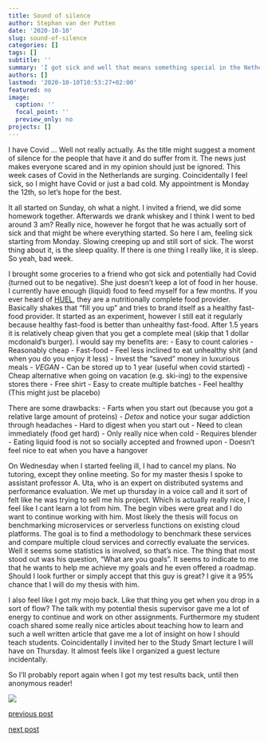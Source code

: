```yaml
---
title: Sound of silence
author: Stephan van der Putten
date: '2020-10-10'
slug: sound-of-silence
categories: []
tags: []
subtitle: ''
summary: 'I got sick and well that means something special in the Netherlands.'
authors: []
lastmod: '2020-10-10T10:53:27+02:00'
featured: no
image:
  caption: ''
  focal_point: ''
  preview_only: no
projects: []
---
```


I have Covid ... Well not really actually. As the title might suggest a moment of silence for the people that have it and do suffer from it. The news just makes everyone scared and in my opinion should just be ignored. This week cases of Covid in the Netherlands are surging. Coincidentally I feel sick, so I might have Covid or just a bad cold. My appointment is Monday the 12th, so let's hope for the best. 

It all started on Sunday, oh what a night. I invited a friend, we did some homework together. Afterwards we drank whiskey and I think I went to bed around 3 am? Really nice, however he forgot that he was actually sort of sick and that might be where everything started. So here I am, feeling sick starting from Monday. Slowing creeping up and still sort of sick. The worst thing about it, is the sleep quality. If there is one thing I really like, it is sleep. So yeah, bad week.

I brought some groceries to a friend who got sick and potentially had Covid (turned out to be negative). She just doesn't keep a lot of food in her house. I currently have enough (liquid) food to feed myself for a few months. If you ever heard of [HUEL](nl.huel.com), they are a nutritionally complete food provider. Basically shakes that "fill you up" and tries to brand itself as a healthy fast-food provider. It started as an experiment, however I still eat it regularly because healthy fast-food is better than unhealthy fast-food. After 1.5 years it is relatively cheap given that you get a complete meal (skip that 1 dollar mcdonald's burger). I would say my benefits are:
- Easy to count calories 
- Reasonably cheap
- Fast-food
- Feel less inclined to eat unhealthy shit (and when you do you enjoy it less)
- Invest the "saved" money in luxurious meals
- *VEGAN*
- Can be stored up to 1 year (useful when covid started)
- Cheap alternative when going on vacation (e.g. ski-ing) to the expensive stores there
- Free shirt
- Easy to create multiple batches
- Feel healthy (This might just be placebo)

There are some drawbacks:
- Farts when you start out (because you got a relative large amount of proteins) 
- *Detox* and notice your sugar addiction through headaches
- Hard to digest when you start out
- Need to clean immediately (food get hard)
- Only really nice when cold
- Requires blender
- Eating liquid food is not so socially accepted and frowned upon
- Doesn't feel nice to eat when you have a hangover

On Wednesday when I started feeling ill, I had to cancel my plans. No tutoring, except they online meeting. So for my master thesis I spoke to assistant professor A. Uta, who is an expert on distributed systems and performance evaluation. We met up thursday in a voice call and it sort of felt like he was trying to sell me his project. Which is actually really nice, I feel like I cant learn a lot from him. The begin vibes were great and I do want to continue working with him. Most likely the thesis will focus on benchmarking microservices or serverless functions on existing cloud platforms. The goal is to find a methodology to benchmark these services and compare multiple cloud services and correctly evaluate the services. Well it seems some statistics is involved, so that's nice. The thing that most stood out was his question, "What are you goals". It seems to indicate to me that he wants to help me achieve my goals and he even offered a roadmap. Should I look further or simply accept that this guy is great? I give it a 95% chance that I will do my thesis with him. 


I also feel like I got my mojo back. Like that thing you get when you drop in a sort of flow? The talk with my potential thesis supervisor gave me a lot of energy to continue and work on other assignments. Furthermore my student coach shared some really nice articles about teaching how to learn and such a well written article that gave me a lot of insight on how I should teach students. Coincidentally I invited her to the Study Smart lecture I will have on Thursday. It almost feels like I organized a guest lecture incidentally.

So I'll probably report again when I got my test results back, until then anonymous reader!

![](https://miro.medium.com/max/400/0*Disy8D8UP58wiLeM.png)



[previous post](/2020/10/03/a-week-of-vacation-and-work)

[next post](#)

